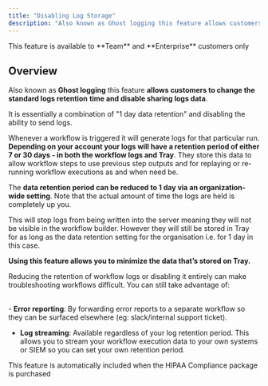 ```yaml
---
title: "Disabling Log Storage"
description: "Also known as Ghost logging this feature allows customers to change the standard logs retention time and disable sharing logs data."
---
```


<Info>
This feature is available to **Team** and **Enterprise** customers only
</Info>

## Overview

Also known as **Ghost logging** this feature **allows customers to change the standard logs retention** **time and disable sharing logs data**.

It is essentially a combination of "1 day data retention" and disabling the ability to send logs.

Whenever a workflow is triggered it will generate logs for that particular run. **Depending on your account your logs will have a retention period of either 7 or 30 days - in both the workflow logs and Tray**. They store this data to allow workflow steps to use previous step outputs and for replaying or re-running workflow executions as and when need be.

The **data retention period can be reduced to 1 day via an organization-wide setting**. Note that the actual amount of time the logs are held is completely up you.

This will stop logs from being written into the server meaning they will not be visible in the workflow builder. However they will still be stored in Tray for as long as the data retention setting for the organisation i.e. for 1 day in this case.

**Using this feature allows you to minimize the data that’s stored on Tray.**

Reducing the retention of workflow logs or disabling it entirely can make troubleshooting workflows difficult. You can still take advantage of:

<br/>- ****Error reporting****: By forwarding error reports to a separate workflow so they can be surfaced elsewhere (eg: slack/internal support ticket).

- ****Log streaming****: Available regardless of your log retention period. This allows you to stream your workflow execution data to your own systems or SIEM so you can set your own retention period.

<Info>
This feature is automatically included when the HIPAA Compliance package is purchased
</Info>
